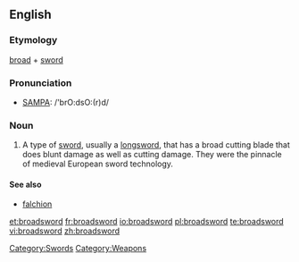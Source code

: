 ==English==

===Etymology===
[[broad]] + [[sword]]

===Pronunciation===
*[[Pronunciation guide|SAMPA]]: /'brO:dsO:(r)d/

===Noun===
{{en-noun}}

# A type of [[sword]], usually a [[longsword]], that has a broad cutting blade that does blunt damage as well as cutting damage.  They were the pinnacle of medieval European sword technology.

====See also====
*[[falchion]]

[[Category:Swords]]
[[Category:Weapons]]

[[et:broadsword]]
[[fr:broadsword]]
[[io:broadsword]]
[[pl:broadsword]]
[[te:broadsword]]
[[vi:broadsword]]
[[zh:broadsword]]